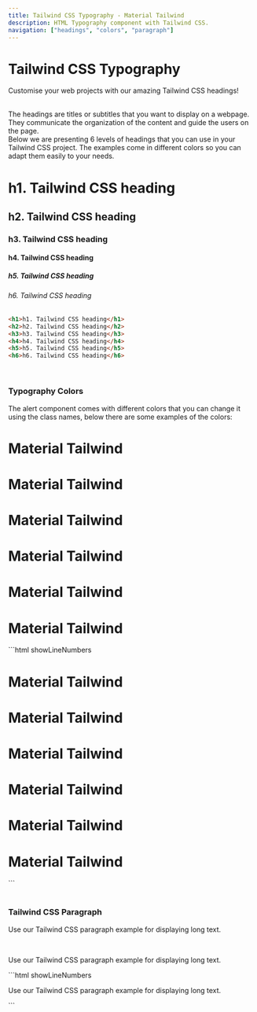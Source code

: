 ```yaml
---
title: Tailwind CSS Typography - Material Tailwind
description: HTML Typography component with Tailwind CSS.
navigation: ["headings", "colors", "paragraph"]
---
```


# Tailwind CSS Typography

Customise your web projects with our amazing Tailwind CSS headings!

<br />
The headings are titles or subtitles that you want to display on a webpage. They
communicate the organization of the content and guide the users on the page.
<br />
Below we are presenting 6 levels of headings that you can use in your Tailwind CSS
project. The examples come in different colors so you can adapt them easily to your
needs.
<br />

<ComponentCard id="headings">
  <div className="text-left">
    <h1>h1. Tailwind CSS heading</h1>
    <h2>h2. Tailwind CSS heading</h2>
    <h3>h3. Tailwind CSS heading</h3>
    <h4>h4. Tailwind CSS heading</h4>
    <h5>h5. Tailwind CSS heading</h5>
    <h6>h6. Tailwind CSS heading</h6>
  </div>
</ComponentCard>

```html showLineNumbers
<h1>h1. Tailwind CSS heading</h1>
<h2>h2. Tailwind CSS heading</h2>
<h3>h3. Tailwind CSS heading</h3>
<h4>h4. Tailwind CSS heading</h4>
<h5>h5. Tailwind CSS heading</h5>
<h6>h6. Tailwind CSS heading</h6>
```

<br />

### Typography Colors
The alert component comes with different colors that you can change it using the class names, below there are some examples of the colors:
<br/>

<ComponentCard id="colors">
<div className="text-left">
<h1 className="text-pink-500">Material Tailwind</h1>
<h1 className="text-blue-500">Material Tailwind</h1>
<h1 className="text-green-500">Material Tailwind</h1>
<h1 className="text-orange-500">Material Tailwind</h1>
<h1 className="text-red-500">Material Tailwind</h1>
<h1 className="text-dark-500">Material Tailwind</h1>
</div>
</ComponentCard>
```html showLineNumbers
<h1 class="text-pink-500">Material Tailwind</h1>
<h1 class="text-blue-500">Material Tailwind</h1>
<h1 class="text-green-500">Material Tailwind</h1>
<h1 class="text-orange-500">Material Tailwind</h1>
<h1 class="text-red-500">Material Tailwind</h1>
<h1 class="text-dark-500">Material Tailwind</h1>
```
<br/>
<br/>

### Tailwind CSS Paragraph

Use our Tailwind CSS paragraph example for displaying long text.

<br />

<ComponentCard id="paragraph">
  <div className="text-left">
    <p>Use our Tailwind CSS paragraph example for displaying long text.</p>
  </div>
</ComponentCard>
```html showLineNumbers
<p>Use our Tailwind CSS paragraph example for displaying long text. </p>
```
